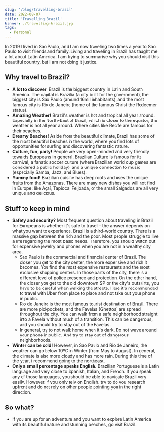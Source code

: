 ```yaml
---
slug: '/blog/travelling-brazil'
date: 2022-08-07
title: 'Travelling Brazil'
banner: ./travelling-brazil.jpg
tags:
  - Personal
---
```

In 2019 I lived in Sao Paulo, and I am now traveling two times a year to Sao Paulo to visit friends and family. Living and traveling in Brazil has taught me a lot about Latin America.
I am trying to summarise why you should visit this beautiful country, but I am not doing it justice.
 
## Why travel to Brazil?
- **A lot to discover!** Brazil is the biggest country in Latin and South America. The capital is Brazilia (a city built for the government), the biggest city is Sao Paulo (around 16mil inhabitants), and the most famous city is Rio de Janeiro (home of the famous Christ the Redeemer statue). 
- **Amazing Weather!** Brazil's weather is hot and tropical all year around. Especially in the North-East of Brazil, which is closer to the equator, the weather is hot all year around. Where cities like Recife are famous for their beaches. 
- **Dreamy Beaches!** Aside from the beautiful climate, Brazil has some of the most beautiful beaches in the world, where you find lots of opportunities for surfing and discovering fantastic nature.
- **Culture, fun, party!** People are very open-minded and very friendly towards Europeans in general. Brazilian Culture is famous for its carnival, a fanatic soccer culture (where Brazilian world cup games are considered a public holiday), and a unique connection to music (especially Samba, Jazz, and Blues).
- **Yummy food!** Brazilian cuisine has deep roots and uses the unique fruits from the Amazonas. There are many new dishes you will not find in Europe: like Açaí, Tapioca, Feijoada, or the small Salgados are all very unique and delicious. 

## Stuff to keep in mind
- **Safety and security?** Most frequent question about traveling in Brazil for Europeans is whether it's safe to travel – the answer depends on what you want to experience. Brazil is a third-world country. There is a massive gap between the rich and the poor. Most people struggle to live a life regarding the most basic needs. Therefore, you should watch out for expensive jewelry and phones when you are not in a wealthy city area. 
    - Sao Paulo is the commercial and financial center of Brazil. The closer you get to the city center, the more expensive and rich it becomes. You find the most expensive restaurants and the most exclusive shopping centers. In those parts of the city, there is a different level of police presence and protection. On the other hand, the closer you get to the old downtown SP or the city's outskirts, you have to be careful when walking the streets. Here it's recommended to travel with Uber from place to place and not take out your phone in public. 
    - Rio de Janeiro is the most famous tourist destination of Brazil. There are more pickpockets, and the Favelas (Ghettos) are spread throughout the city. You can walk from a safe neighborhood straight into a Favela without much of a transition. This can be dangerous, and you should try to stay out of the Favelas. 
    - In general, try to not walk home when it's dark. Do not wave around your phone in public. And try to stay out of dangerous neighborhoods.
- **Winter can be cold!** However, in Sao Paulo and Rio de Janeiro, the weather can go below 10ºC in Winter (from May to August). In general, the climate is also more cloudy and has more rain. During this time of the year, I recommend going to the northeast.
- **Only a small percentage speaks English.** Brazilian Portuguese is a Latin language and very close to Spanish, Italian, and French. If you speak any of those languages, you should be able to navigate Brazil very easily. However, if you only rely on English, try to do you research upfront and do not rely on other people pointing you in the right direction.

## So what?
- If you are up for an adventure and you want to explore Latin America with its beautiful nature and stunning beaches, go visit Brazil.
